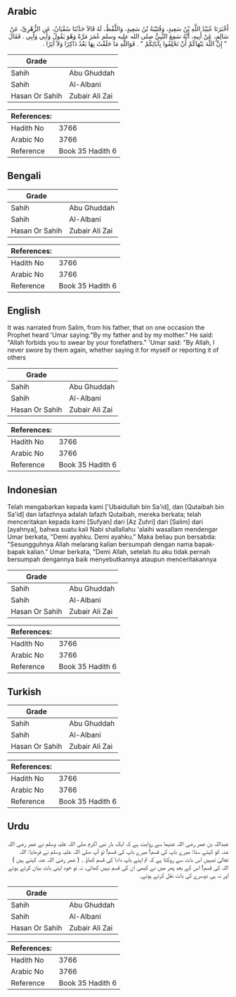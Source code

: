 ## Arabic


<div dir="rtl" lang="ar" style={{fontSize:'larger',backgroundColor:'#f8f9fa',padding:20}}>
أَخْبَرَنَا عُبَيْدُ اللَّهِ بْنُ سَعِيدٍ، وَقُتَيْبَةُ بْنُ سَعِيدٍ، وَاللَّفْظُ، لَهُ قَالاَ حَدَّثَنَا سُفْيَانُ، عَنِ الزُّهْرِيِّ، عَنْ سَالِمٍ، عَنْ أَبِيهِ، أَنَّهُ سَمِعَ النَّبِيُّ صلى الله عليه وسلم عُمَرَ مَرَّةً وَهُوَ يَقُولُ وَأَبِي وَأَبِي ‏.‏ فَقَالَ ‏ "‏ إِنَّ اللَّهَ يَنْهَاكُمْ أَنْ تَحْلِفُوا بِآبَائِكُمْ ‏"‏ ‏.‏ فَوَاللَّهِ مَا حَلَفْتُ بِهَا بَعْدُ ذَاكِرًا وَلاَ آثِرًا ‏.‏
</div>
<div style={{backgroundColor:'#f8f9fa',padding:20, marginBottom: 10}}><table> <thead> <tr> <th>Grade</th> <th></th> </tr> </thead> <tbody> <tr><td>Sahih</td><td>Abu Ghuddah</td></tr><tr><td>Sahih</td><td>Al-Albani</td></tr><tr><td>Hasan Or Sahih</td><td>Zubair Ali Zai</td></tr></tbody></table><table> <thead> <tr> <th>References:</th> <th></th> </tr> </thead> <tbody><tr><td>Hadith No</td><td>3766</td></tr><tr><td>Arabic No</td><td>3766</td></tr><tr><td>Reference</td><td>Book 35 Hadith 6</td></tr></tbody></table></div>

## Bengali


<div dir="ltr" lang="bn" style={{fontSize:'larger',backgroundColor:'#f8f9fa',padding:20}}>

</div>
<div style={{backgroundColor:'#f8f9fa',padding:20, marginBottom: 10}}><table> <thead> <tr> <th>Grade</th> <th></th> </tr> </thead> <tbody> <tr><td>Sahih</td><td>Abu Ghuddah</td></tr><tr><td>Sahih</td><td>Al-Albani</td></tr><tr><td>Hasan Or Sahih</td><td>Zubair Ali Zai</td></tr></tbody></table><table> <thead> <tr> <th>References:</th> <th></th> </tr> </thead> <tbody><tr><td>Hadith No</td><td>3766</td></tr><tr><td>Arabic No</td><td>3766</td></tr><tr><td>Reference</td><td>Book 35 Hadith 6</td></tr></tbody></table></div>

## English


<div dir="ltr" lang="en" style={{fontSize:'larger',backgroundColor:'#f8f9fa',padding:20}}>
It was narrated from Salim, from his father, that on one occasion the Prophet heard 'Umar saying:"By my father and by my mother." He said: "Allah forbids you to swear by your forefathers." 'Umar said: "By Allah, I never swore by them again, whether saying it for myself or reporting it of others
</div>
<div style={{backgroundColor:'#f8f9fa',padding:20, marginBottom: 10}}><table> <thead> <tr> <th>Grade</th> <th></th> </tr> </thead> <tbody> <tr><td>Sahih</td><td>Abu Ghuddah</td></tr><tr><td>Sahih</td><td>Al-Albani</td></tr><tr><td>Hasan Or Sahih</td><td>Zubair Ali Zai</td></tr></tbody></table><table> <thead> <tr> <th>References:</th> <th></th> </tr> </thead> <tbody><tr><td>Hadith No</td><td>3766</td></tr><tr><td>Arabic No</td><td>3766</td></tr><tr><td>Reference</td><td>Book 35 Hadith 6</td></tr></tbody></table></div>

## Indonesian


<div dir="ltr" lang="id" style={{fontSize:'larger',backgroundColor:'#f8f9fa',padding:20}}>
Telah mengabarkan kepada kami ['Ubaidullah bin Sa'id], dan [Qutaibah bin Sa'id] dan lafazhnya adalah lafazh Qutaibah, mereka berkata; telah menceritakan kepada kami [Sufyan] dari [Az Zuhri] dari [Salim] dari [ayahnya], bahwa suatu kali Nabi shallallahu 'alaihi wasallam mendengar Umar berkata, "Demi ayahku. Demi ayahku." Maka beliau pun bersabda: "Sesungguhnya Allah melarang kalian bersumpah dengan nama bapak-bapak kalian." Umar berkata, "Demi Allah, setelah itu aku tidak pernah bersumpah dengannya baik menyebutkannya ataupun menceritakannya
</div>
<div style={{backgroundColor:'#f8f9fa',padding:20, marginBottom: 10}}><table> <thead> <tr> <th>Grade</th> <th></th> </tr> </thead> <tbody> <tr><td>Sahih</td><td>Abu Ghuddah</td></tr><tr><td>Sahih</td><td>Al-Albani</td></tr><tr><td>Hasan Or Sahih</td><td>Zubair Ali Zai</td></tr></tbody></table><table> <thead> <tr> <th>References:</th> <th></th> </tr> </thead> <tbody><tr><td>Hadith No</td><td>3766</td></tr><tr><td>Arabic No</td><td>3766</td></tr><tr><td>Reference</td><td>Book 35 Hadith 6</td></tr></tbody></table></div>

## Turkish


<div dir="ltr" lang="tr" style={{fontSize:'larger',backgroundColor:'#f8f9fa',padding:20}}>

</div>
<div style={{backgroundColor:'#f8f9fa',padding:20, marginBottom: 10}}><table> <thead> <tr> <th>Grade</th> <th></th> </tr> </thead> <tbody> <tr><td>Sahih</td><td>Abu Ghuddah</td></tr><tr><td>Sahih</td><td>Al-Albani</td></tr><tr><td>Hasan Or Sahih</td><td>Zubair Ali Zai</td></tr></tbody></table><table> <thead> <tr> <th>References:</th> <th></th> </tr> </thead> <tbody><tr><td>Hadith No</td><td>3766</td></tr><tr><td>Arabic No</td><td>3766</td></tr><tr><td>Reference</td><td>Book 35 Hadith 6</td></tr></tbody></table></div>

## Urdu


<div dir="rtl" lang="ur" style={{fontSize:'larger',backgroundColor:'#f8f9fa',padding:20}}>
عبداللہ بن عمر رضی اللہ عنہما سے روایت ہے کہ ایک بار نبی اکرم صلی اللہ علیہ وسلم نے عمر رضی اللہ عنہ کو کہتے سنا: میرے باپ کی قسم! میرے باپ کی قسم! تو آپ صلی اللہ علیہ وسلم نے فرمایا: اللہ تعالیٰ تمہیں اس بات سے روکتا ہے کہ تم اپنے باپ دادا کی قسم کھاؤ ۔ ( عمر رضی اللہ عنہ کہتے ہیں ) اللہ کی قسم! اس کے بعد پھر میں نے کبھی ان کی قسم نہیں کھائی، نہ تو خود اپنی بات بیان کرتے ہوئے اور نہ ہی دوسرے کی بات نقل کرتے ہوئے۔
</div>
<div style={{backgroundColor:'#f8f9fa',padding:20, marginBottom: 10}}><table> <thead> <tr> <th>Grade</th> <th></th> </tr> </thead> <tbody> <tr><td>Sahih</td><td>Abu Ghuddah</td></tr><tr><td>Sahih</td><td>Al-Albani</td></tr><tr><td>Hasan Or Sahih</td><td>Zubair Ali Zai</td></tr></tbody></table><table> <thead> <tr> <th>References:</th> <th></th> </tr> </thead> <tbody><tr><td>Hadith No</td><td>3766</td></tr><tr><td>Arabic No</td><td>3766</td></tr><tr><td>Reference</td><td>Book 35 Hadith 6</td></tr></tbody></table></div>